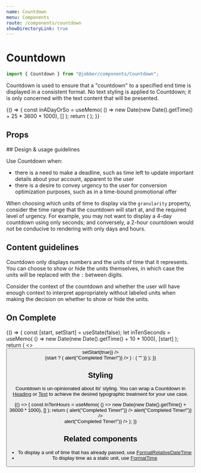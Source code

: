 ```yaml
---
name: Countdown
menu: Components
route: /components/countdown
showDirectoryLink: true
---
```



# Countdown

```ts
import { Countdown } from "@jobber/components/Countdown";
```
Countdown is used to ensure that a "countdown" to a specified end time is displayed in a consistent format. No text styling is applied to Countdown; it is only concerned with the text content that will be presented.


<Playground>
  {() => {
    const inADayOrSo = useMemo(
      () => new Date(new Date().getTime() + 25 * 3600 * 1000),
      []
    );
    return (
      <Countdown date={inADayOrSo} granularity={"dhms"} showUnits={true} />
    );
  }}
</Playground>

## Props

<Props of={Countdown} />
## Design & usage guidelines

Use Countdown when:
-  there is a need to make a deadline, such as time left to update important details about your account, apparent to the user
- there is a desire to convey urgency to the user for conversion optimization purposes, such as in a time-bound promotional offer

When choosing which units of time to display via the `granularity` property, consider the time range that the countdown will start at, and the required level of urgency. For example, you may not want to display a 4-day countdown using only seconds; and conversely, a 2-hour countdown would not be conducive to rendering with only days and hours.

## Content guidelines

Countdown only displays numbers and the units of time that it represents. You can choose to show or hide the units themselves, in which case the units will be replaced with the `:` between digits.

Consider the context of the countdown and whether the user will have enough context to interpret appropriately without labeled units when making the decision on whether to show or hide the units.
## On Complete

<Playground>
  {() => {
    const [start, setStart] = useState(false);
    let inTenSeconds = useMemo(
      () => new Date(new Date().getTime() + 10 * 1000),
      [start]
    );
    return (
      <>
        <Button label={"Start Timer"} onClick={() => setStart(true)} />
        <div />
        <Heading variation={"highlight"}>
          {start ? (
            <Countdown
              date={inTenSeconds}
              granularity={"s"}
              showUnits={true}
              onComplete={() => alert("Completed Timer!")}
            />
          ) : (
            ""
          )}
        </Heading>
      </>
    );
  }}
</Playground>

## Styling

Countdown is un-opinionated about its' styling. You can wrap a Countdown in [Heading](/packages-components-src-heading-heading) or [Text](/packages-components-src-text-text) to achieve the desired typographic treatment for your use case.

<Playground>
  {() => {
    const inTenHours = useMemo(
      () => new Date(new Date().getTime() + 36000 * 1000),
      []
    );
    return (
      <Content>
        <Text>
          <Countdown
            date={inTenHours}
            granularity={"ms"}
            showUnits={true}
            onComplete={() => alert("Completed Timer!")}
          />
        </Text>
        <Countdown
          date={inTenHours}
          granularity={"ms"}
          showUnits={true}
          onComplete={() => alert("Completed Timer!")}
        />
        <div />
        <Heading level={1}>
          <Emphasis variation="highlight">
            <Countdown
              date={Date.now() + 100000}
              granularity={"s"}
              showUnits={true}
              onComplete={() => alert("Completed Timer!")}
            />
          </Emphasis>
        </Heading>
      </Content>
    );
  }}
</Playground>

## Related components

- To display a unit of time that has already passed, use [FormatRelativeDateTime](/components/format-relative-date-time)
- To display time as a static unit, use [FormatTime](/components/time-formatter)

